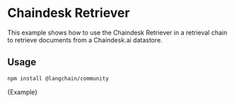 # Chaindesk Retriever

This example shows how to use the Chaindesk Retriever in a retrieval chain to retrieve documents from a Chaindesk.ai datastore.

## Usage


<IntegrationInstallTooltip></IntegrationInstallTooltip>

```bash npm2yarn
npm install @langchain/community
```


<CodeBlock language="typescript">{Example}</CodeBlock>
